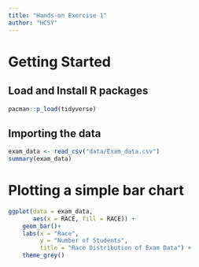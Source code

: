 ```yaml
---
title: "Hands-on Exercise 1"
author: "HCSY"
---
```


# Getting Started

## Load and Install R packages

```r
pacman::p_load(tidyverse)
```

## Importing the data

```r
exam_data <- read_csv("data/Exam_data.csv")
summary(exam_data)
```

# Plotting a simple bar chart

```r
ggplot(data = exam_data, 
       aes(x = RACE, fill = RACE)) +
    geom_bar()+
    labs(x = "Race",
         y = "Number of Students",
         title = "Race Distribution of Exam Data") + 
    theme_grey()
```
